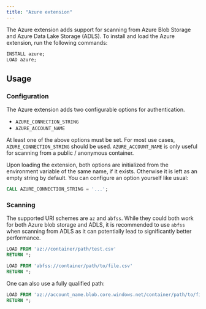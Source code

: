 ```yaml
---
title: "Azure extension"
---
```

The Azure extension adds support for scanning from Azure Blob Storage and Azure Data Lake Storage (ADLS).
To install and load the Azure extension, run the following commands:
```sql
INSTALL azure;
LOAD azure;
```
## Usage
### Configuration
The Azure extension adds two configurable options for authentication.
- `AZURE_CONNECTION_STRING`
- `AZURE_ACCOUNT_NAME`

At least one of the above options must be set. For most use cases, `AZURE_CONNECTION_STRING` should be used.
`AZURE_ACCOUNT_NAME` is only useful for scanning from a public / anonymous container.

Upon loading the extension, both options are initialized from the environment variable of the same name, if it exists.
Otherwise it is left as an empty string by default. You can configure an option yourself like usual:
```sql
CALL AZURE_CONNECTION_STRING = '...';
```

### Scanning
The supported URI schemes are `az` and `abfss`. While they could both work for both Azure blob storage and ADLS,
it is recommended to use `abfss` when scanning from ADLS as it can potentially lead to significantly better performance.
```sql
LOAD FROM 'az://container/path/test.csv'
RETURN *;
```
```sql
LOAD FROM 'abfss://container/path/to/file.csv'
RETURN *;
```
One can also use a fully qualified path:
```sql
LOAD FROM 'az://account_name.blob.core.windows.net/container/path/to/file.csv'
RETURN *;
```
